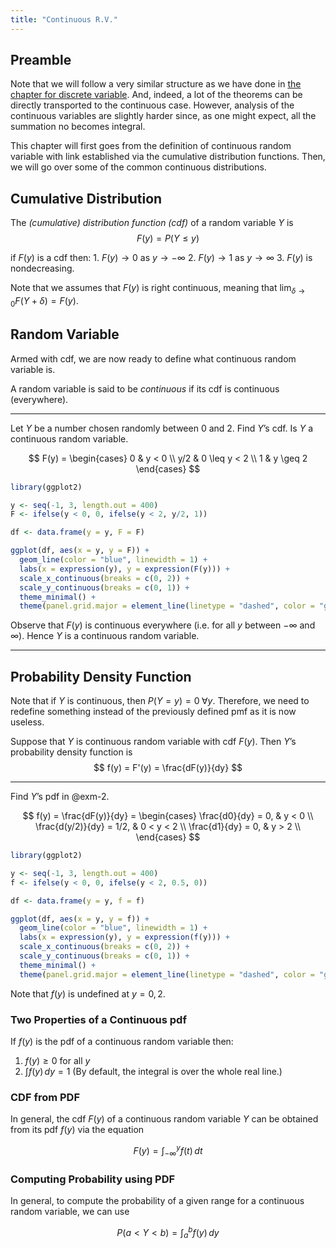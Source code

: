```yaml
---
title: "Continuous R.V."
---
```


## Preamble 

Note that we will follow a very similar structure as we have done in [the chapter for discrete variable](../chapter-03/). And, indeed, a lot of the theorems can be directly transported to the continuous case. However, analysis of the continuous variables are slightly harder since, as one might expect, all the summation no becomes integral.

This chapter will first goes from the definition of continuous random variable with link established via the cumulative distribution functions. Then, we will go over some of the common continuous distributions.

## Cumulative Distribution

::: {#def-cumulative-distribution}

The _(cumulative) distribution function (cdf)_ of a random variable $Y$ is 
$$
F(y) = P(Y \leq y)
$$

:::

::: {#thm-three-props-of-cdf}

if $F(y)$ is a cdf then:
1. $F(y) \to 0$ as $y \to - \infty$
2. $F(y) \to 1$ as $y \to \infty$
3. $F(y)$ is nondecreasing.

Note that we assumes that $F(y)$ is right continuous, meaning that $\lim_{\delta \to 0} F(Y + \delta) = F(y)$.

:::

## Random Variable

Armed with cdf, we are now ready to define what continuous random variable is.

::: {#def-cont-rv}

A random variable is said to be _continuous_ if its cdf is continuous (everywhere).

:::

---

::: {#exm-2}

Let $Y$ be a number chosen randomly between 0 and 2. Find $Y$'s cdf. Is $Y$ a continuous random variable.

$$
F(y) = \begin{cases}
0 & y < 0 \\
y/2 & 0 \leq y < 2 \\
1 & y \geq 2 
\end{cases}
$$

```r
library(ggplot2)

y <- seq(-1, 3, length.out = 400)
F <- ifelse(y < 0, 0, ifelse(y < 2, y/2, 1))

df <- data.frame(y = y, F = F)

ggplot(df, aes(x = y, y = F)) +
  geom_line(color = "blue", linewidth = 1) +
  labs(x = expression(y), y = expression(F(y))) +
  scale_x_continuous(breaks = c(0, 2)) +
  scale_y_continuous(breaks = c(0, 1)) +
  theme_minimal() +
  theme(panel.grid.major = element_line(linetype = "dashed", color = "grey80"))
```

Observe that $F(y)$ is continuous everywhere (i.e. for all $y$ between $-\infty$ and $\infty$). Hence $Y$ is a continuous random variable.

:::

---

## Probability Density Function

Note that if $Y$ is continuous, then $P(Y = y) = 0 \; \forall y$. Therefore, we need to redefine something instead of the previously defined pmf as it is now useless.

::: {#def-pdf}

Suppose that $Y$ is continuous random variable with cdf $F(y)$. Then $Y$'s probability density function is
$$
f(y) = F'(y) = \frac{dF(y)}{dy}
$$

:::

---

::: {#exm-3}

Find $Y$'s pdf in @exm-2.

:::

::: {.solution}

$$
f(y) = \frac{dF(y)}{dy} = \begin{cases}
\frac{d0}{dy} = 0, & y < 0 \\
\frac{d(y/2)}{dy} = 1/2, & 0 < y < 2 \\
\frac{d1}{dy} = 0, & y > 2 \\
\end{cases}
$$

```r
library(ggplot2)

y <- seq(-1, 3, length.out = 400)
f <- ifelse(y < 0, 0, ifelse(y < 2, 0.5, 0))

df <- data.frame(y = y, f = f)

ggplot(df, aes(x = y, y = f)) +
  geom_line(color = "blue", linewidth = 1) +
  labs(x = expression(y), y = expression(f(y))) +
  scale_x_continuous(breaks = c(0, 2)) +
  scale_y_continuous(breaks = c(0, 1)) +
  theme_minimal() +
  theme(panel.grid.major = element_line(linetype = "dashed", color = "grey80"))
```

Note that $f(y)$ is undefined at $y = 0, 2$.

:::

### Two Properties of a Continuous pdf

::: {#thm-two-props-of-cont-pdf name="Two Properties of a Continuous PDF"}

If $f(y)$ is the pdf of a continuous random variable then:

1. $f(y) \geq 0$ for all $y$
2. $\int f(y) \, dy = 1$ (By default, the integral is over the whole real line.)

:::

### CDF from PDF

In general, the cdf $F(y)$ of a continuous random variable $Y$ can be obtained from its pdf $f(y)$ via the equation

$$
F(y) = \int_{-\infty}^{y} f(t) \, dt
$$

### Computing Probability using PDF

In general, to compute the probability of a given range for a continuous random variable, we can use

$$
P(a < Y < b) = \int_a^b f(y) \, dy
$$